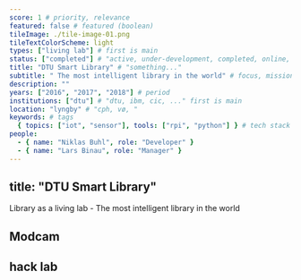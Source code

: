 ```yaml
---
score: 1 # priority, relevance
featured: false # featured (boolean)
tileImage: ./tile-image-01.png
tileTextColorScheme: light
types: ["living lab"] # first is main
status: ["completed"] # "active, under-development, completed, online, ..."
title: "DTU Smart Library" # "something..."
subtitle: " The most intelligent library in the world" # focus, mission
description: ""
years: ["2016", "2017", "2018"] # period
institutions: ["dtu"] # "dtu, ibm, cic, ..." first is main
location: "lyngby" # "cph, vø, "
keywords: # tags
  { topics: ["iot", "sensor"], tools: ["rpi", "python"] } # tech stack
people:
  - { name: "Niklas Buhl", role: "Developer" }
  - { name: "Lars Binau", role: "Manager" }
---
```


## title: "DTU Smart Library"

Library as a living lab - The most intelligent library in the world

## Modcam

## hack lab
